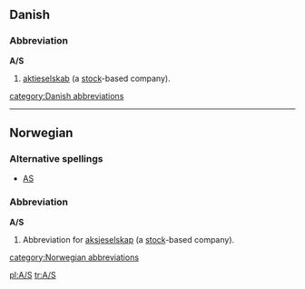 {{see|Appendix:Variations of "as"}}
==Danish==

===Abbreviation===
'''A/S'''

# {{law}} [[aktieselskab]] (a [[stock]]-based company).

[[category:Danish abbreviations]]

----

==Norwegian==

===Alternative spellings===
*[[AS]]

===Abbreviation===
'''A/S'''

# {{law}} Abbreviation for [[aksjeselskap]] (a [[stock]]-based company).

[[category:Norwegian abbreviations]]

[[pl:A/S]]
[[tr:A/S]]